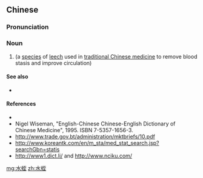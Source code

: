 ==Chinese==
{{zh-forms}}

===Pronunciation===
{{zh-pron
|m=shuǐzhì
|c=seoi2 zat6
|cat=n
}}

===Noun===
{{zh-noun}}

# {{taxlink|Hirudo medicinalis|species|noshow=1}} (a [[species]] of [[leech]] used in [[traditional Chinese medicine]] to remove blood stasis and improve circulation)

====See also====
* {{zh-l|藥材}}

====References====
* {{pedialite|水蛭|lang=zh}}
* Nigel Wiseman, "English-Chinese Chinese-English Dictionary of Chinese Medicine", 1995. ISBN 7-5357-1656-3.
* http://www.trade.gov.bt/administration/mktbriefs/10.pdf
* http://www.koreantk.com/en/m_sta/med_stat_search.jsp?searchGbn=statis
* http://www1.dict.li/ and http://www.nciku.com/

[[mg:水蛭]]
[[zh:水蛭]]